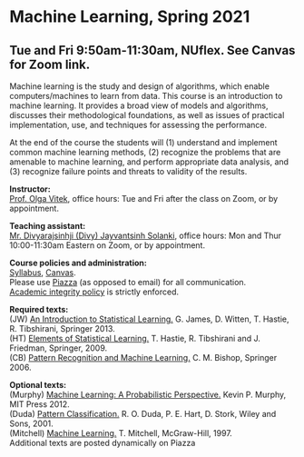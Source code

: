 <h1> Machine Learning, Spring 2021 </h1>
<h2>Tue and Fri 9:50am-11:30am, NUflex. See Canvas for Zoom link.</h2>

Machine learning is the study and design of algorithms, which enable computers/machines to learn from data. This course is an introduction to machine learning. It provides a broad view of models and algorithms, discusses their methodological foundations, as well as issues of practical implementation, use, and techniques for assessing the performance. 

At the end of the course the students will (1) understand and implement common machine learning methods, (2) recognize the problems that are amenable to machine learning, and perform appropriate data analysis, and (3) recognize failure points and threats to validity of the results.

<p><strong>Instructor:</strong></br>
[Prof. Olga Vitek](http://olga-vitek-lab.ccis.northeastern.edu/), office hours: Tue and Fri after the class on Zoom, or by appointment.</p>

<p><strong>Teaching assistant:</strong></br>
[Mr. Divyarajsinhji (Divy) Jayvantsinh Solanki](https://www.linkedin.com/in/sicheng-hao-0a9481b2/), 
office hours: Mon and Thur 10:00-11:30am Eastern on Zoom, or by appointment.

<p><strong>Course policies and administration:</strong></br> [Syllabus](CS6140_S21_syllabus.pdf), [Canvas](https://canvas.northeastern.edu).</br> 
Please use [Piazza](http://piazza.com/northeastern/spring2021/cs614002) (as opposed to email) for all communication.</br>
[Academic integrity policy](http://www.northeastern.edu/osccr/academic-integrity-policy/) is strictly enforced.</p> 

<p><strong>Required texts:</strong></br>
(JW) [An Introduction to Statistical Learning.](https://statlearning.com/) G. James, D. Witten, T. Hastie, R. Tibshirani, Springer 2013.</br>
(HT) [Elements of Statistical Learning.](https://web.stanford.edu/~hastie/ElemStatLearn/) T. Hastie, R. Tibshirani and J. Friedman, Springer, 2009.</br>
(CB) [Pattern Recognition and Machine Learning.](https://www.microsoft.com/en-us/research/people/cmbishop/) C. M. Bishop, Springer 2006.</br>

<p><strong>Optional texts:</strong></br>
(Murphy) [Machine Learning: A Probabilistic Perspective.](https://probml.github.io/pml-book/) Kevin P. Murphy, MIT Press 2012.</br>
(Duda) [Pattern Classification.](http://www.wiley.com/WileyCDA/WileyTitle/productCd-0471056693.html) R. O. Duda, P. E. Hart, D. Stork, Wiley and Sons, 2001.</br>
(Mitchell) [Machine Learning.](http://www.cs.cmu.edu/afs/cs.cmu.edu/user/mitchell/ftp/mlbook.html) T. Mitchell, McGraw-Hill, 1997.</br>
Additional texts are posted dynamically on Piazza
</p>

